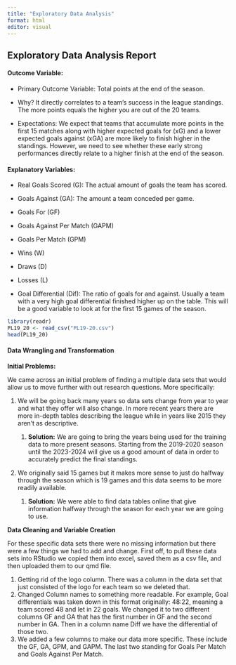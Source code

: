 ```yaml
---
title: "Exploratory Data Analysis"
format: html
editor: visual
---
```


## Exploratory Data Analysis Report

#### Outcome Variable:

-   Primary Outcome Variable: Total points at the end of the season.

-   Why? It directly correlates to a team's success in the league standings. The more points equals the higher you are out of the 20 teams.

-   Expectations: We expect that teams that accumulate more points in the first 15 matches along with higher expected goals for (xG) and a lower expected goals against (xGA) are more likely to finish higher in the standings. However, we need to see whether these early strong performances directly relate to a higher finish at the end of the season.

#### Explanatory Variables:

-   Real Goals Scored (G): The actual amount of goals the team has scored.

-   Goals Against (GA): The amount a team conceded per game.

-   Goals For (GF)

-   Goals Against Per Match (GAPM)

-   Goals Per Match (GPM)

-   Wins (W)

-   Draws (D)

-   Losses (L)

-   Goal Differential (Dif): The ratio of goals for and against. Usually a team with a very high goal differential finished higher up on the table. This will be a good variable to look at for the first 15 games of the season.

```r
library(readr)
PL19_20 <- read_csv("PL19-20.csv")
head(PL19_20)
```

#### Data Wrangling and Transformation

**Initial Problems:**

We came across an initial problem of finding a multiple data sets that would allow us to move further with out research questions. More specifically:

1.  We will be going back many years so data sets change from year to year and what they offer will also change. In more recent years there are more in-depth tables describing the league while in years like 2015 they aren't as descriptive.

    1.  **Solution:** We are going to bring the years being used for the training data to more present seasons. Starting from the 2019-2020 season until the 2023-2024 will give us a good amount of data in order to accurately predict the final standings.

2.  We originally said 15 games but it makes more sense to just do halfway through the season which is 19 games and this data seems to be more readily available.

    1.  **Solution:** We were able to find data tables online that give information halfway through the season for each year we are going to use.

**Data Cleaning and Variable Creation**

For these specific data sets there were no missing information but there were a few things we had to add and change. First off, to pull these data sets into RStudio we copied them into excel, saved them as a csv file, and then uploaded them to our qmd file.

1.  Getting rid of the logo column. There was a column in the data set that just consisted of the logo for each team so we deleted that.
2.  Changed Column names to something more readable. For example, Goal differentials was taken down in this format originally: 48:22, meaning a team scored 48 and let in 22 goals. We changed it to two different columns GF and GA that has the first number in GF and the second number in GA. Then in a column name Diff we have the differential of those two.
3.  We added a few columns to make our data more specific. These include the GF, GA, GPM, and GAPM. The last two standing for Goals Per Match and Goals Against Per Match.
